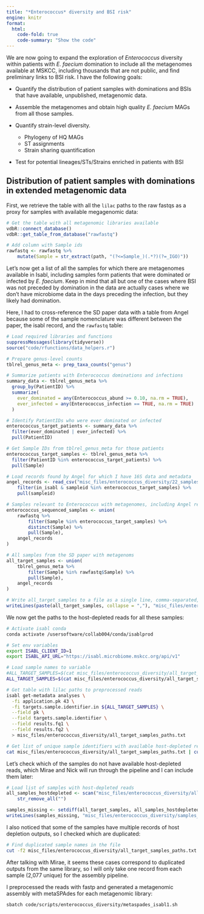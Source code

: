 ```yaml
---
title: "*Enterococcus* diversity and BSI risk"
engine: knitr
format:
  html:
    code-fold: true
    code-summary: "Show the code"
---
```


We are now going to expand the exploration of *Enterococcus* diversity within patients with *E. faecium* domination to include all the metagenomes available at MSKCC, including thousands that are not public, and find preliminary links to BSI risk. I have the following goals:

- Quantify the distribution of patient samples with dominations and BSIs that have available, unpublished, metagenomic data.

- Assemble the metagenomes and obtain high quality *E. faecium* MAGs from all those samples.

- Quantify strain-level diversity.
    - Phylogeny of HQ MAGs
    - ST assignments
    - Strain sharing quantification

- Test for potential lineages/STs/Strains enriched in patients with BSI

## Distribution of patient samples with dominations in extended metagenomic data

First, we retrieve the table with all the `lilac` paths to the raw fastqs as a proxy for samples with available megagenomic data:

```r
# Get the table with all metagenomic libraries available
vdbR::connect_database()
vdbR::get_table_from_database("rawfastq")

# Add column with Sample ids
rawfastq <- rawfastq %>%
    mutate(Sample = str_extract(path, "(?<=Sample_)(.*?)(?=_IGO)"))
```

Let's now get a list of all the samples for which there are metagenomes available in Isabl, including samples form patients that were dominated or infected by *E. faecium*. Keep in mind that all but one of the cases where BSI was not preceded by domination in the data are actually cases where we don't have microbiome data in the days preceding the infection, but they likely had domination. 

Here, I had to cross-reference the SD paper data with a table from Angel because some of the sample nomenclature was different between the paper, the isabl record, and the `rawfastq` table:

```r
# Load required libraries and functions
suppressMessages(library(tidyverse))
source("code/rfunctions/data_helpers.r")

# Prepare genus-level counts
tblrel_genus_meta <- prep_taxa_counts("genus")

# Summarize patients with Enterococcus dominations and infections
summary_data <- tblrel_genus_meta %>%
  group_by(PatientID) %>%
  summarize(
    ever_dominated = any(Enterococcus_abund >= 0.10, na.rm = TRUE),
    ever_infected = any(Enterococcus_infection == TRUE, na.rm = TRUE)
  )

# Identify PatientIDs who were ever dominated or infected
enterococcus_target_patients <- summary_data %>%
  filter(ever_dominated | ever_infected) %>%
  pull(PatientID)

# Get Sample IDs from tblrel_genus_meta for those patients
enterococcus_target_samples <- tblrel_genus_meta %>%
  filter(PatientID %in% enterococcus_target_patients) %>%
  pull(Sample)

# Load records found by Angel for which I have 16S data and metadata
angel_records <- read_csv("misc_files/enterococcus_diversity/22_samples.csv") %>%
    filter(in_isabl & sampleid %in% enterococcus_target_samples) %>%
    pull(sampleid)

# Samples relevant to Enterococcus with metagenomes, including Angel records, no duplicates
enterococcus_sequenced_samples <- union(
    rawfastq %>%
        filter(Sample %in% enterococcus_target_samples) %>%
        distinct(Sample) %>%
        pull(Sample),
    angel_records
)

# All samples from the SD paper with metagenoms
all_target_samples <- union(
    tblrel_genus_meta %>%
        filter(Sample %in% rawfastq$Sample) %>%
        pull(Sample),
    angel_records
)

# Write all_target_samples to a file as a single line, comma-separated, no quotes
writeLines(paste(all_target_samples, collapse = ","), "misc_files/enterococcus_diversity/all_target_samples.txt")
```

We now get the paths to the host-depleted reads for all these samples:

```bash
# Activate isabl conda
conda activate /usersoftware/collab004/conda/isablprod

# Set env variables
export ISABL_CLIENT_ID=1
export ISABL_API_URL="https://isabl.microbiome.mskcc.org/api/v1"

# Load sample names to variable
#ALL_TARGET_SAMPLES=$(cat misc_files/enterococcus_diversity/all_target_samples.txt | cut -d ',' -f 1,2)
ALL_TARGET_SAMPLES=$(cat misc_files/enterococcus_diversity/all_target_samples.txt)

# Get table with lilac paths to preprocessed reads
isabl get-metadata analyses \
  -fi application.pk 43 \
  -fi targets.sample.identifier.in ${ALL_TARGET_SAMPLES} \
  --field pk \
  --field targets.sample.identifier \
  --field results.fq1 \
  --field results.fq2 \
  > misc_files/enterococcus_diversity/all_target_samples_paths.txt

# Get list of unique sample identifiers with available host-depleted reads
cat misc_files/enterococcus_diversity/all_target_samples_paths.txt | cut -f 2 | sort | uniq > misc_files/enterococcus_diversity/all_target_samples_hostdepleted.txt
```

Let's check which of the samples do not have available host-depleted reads, which Mirae and Nick will run through the pipeline and I can include them later:

```r
# Load list of samples with host-depleted reads
all_samples_hostdepleted <- scan("misc_files/enterococcus_diversity/all_target_samples_hostdepleted.txt", what = "character") %>%
    str_remove_all("")

samples_missing <- setdiff(all_target_samples, all_samples_hostdepleted)
writeLines(samples_missing, "misc_files/enterococcus_diversity/samples_missing_hostdeplet.txt")
```

I also noticed that some of the samples have multiple records of host depletion outputs, so I checked which are duplicated:

```bash
# Find duplicated sample names in the file
cut -f2 misc_files/enterococcus_diversity/all_target_samples_paths.txt | sort | uniq -d
```

After talking with Mirae, it seems these cases correspond to duplicated outputs from the same library, so I will only take one record from each sample (2,077 unique) for the assembly pipeline.

I preprocessed the reads with fastp and generated a metagenomic assembly with metaSPAdes for each metagenomic library:

```bash
sbatch code/scripts/enterococcus_diversity/metaspades_isabl1.sh
```
